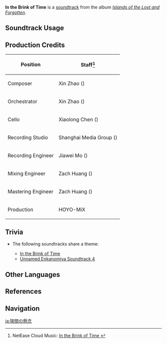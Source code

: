 {{Soundtrack Infobox
|image          = Islands of the Lost and Forgotten.png
|album          = Islands of the Lost and Forgotten
|disc           = 2
|number         = 45
|featured       =
|featured2      =
|featured3      =
|featured_disc  =
|featured_disc2 =
|featured_disc3 =
|youtube_id     = S_GXpE6ulHY
|youtube_time   = 1
|spotify_id     = 7oPPAMuxI7IZ3cV4gFRTjQ
|previous       = A Dim Echo of the Past
|next           = Drift Along the Lethe
}}
'''In the Brink of Time''' is a [[soundtrack]] from the album ''[[Islands of the Lost and Forgotten]]''.

==Soundtrack Usage==
{{Soundtrack Usage
|quest    = 
|location = Enkanomiya//Evernight;;Three Realms Gateway Offering (Area)//post-light realm chisel activation
|domain   = 
}}

==Production Credits==
{| class="wikitable"
! Position
! Staff<ref>NetEase Cloud Music: [https://music.163.com/#/song?id=1937114370 In the Brink of Time {{zh|狭间的萦思}}]</ref>
|-
! Composer
| Xin Zhao ({{zh|赵鑫}})
|-
! Orchestrator
| Xin Zhao ({{zh|赵鑫}})
|-
! Cello
| Xiaolong Chen ({{zh|陈小龙}})
|-
! Recording Studio
| Shanghai Media Group ({{zh|上海广播大厦}})
|-
! Recording Engineer
| Jiawei Mo ({{zh|莫家伟}})
|-
! Mixing Engineer
| Zach Huang ({{zh|黄巍}})
|-
! Mastering Engineer
| Zach Huang ({{zh|黄巍}})
|-
! Production
| HOYO-MiX
|}
<!--
==Gallery==
<gallery>
</gallery>
-->

==Trivia==
* <section begin="BrinkTimeTheme" />The following soundtracks share a theme:
** [[In the Brink of Time]]
** [[Unnamed Enkanomiya Soundtrack 4]]<section end="BrinkTimeTheme" />

==Other Languages==
{{Other Languages
|en      = In the Brink of Time
|zhs     = 狭间的萦思
|zhs_rm  = Xiá Jiān de Yíng Sī
|zhs_tl   = 
|ja      = 狭間の懸念
|ja_rm   = Hazama no Kenen
|ja_tl   = Moment of Worry
|ja_note = {{ja|狭間}} can also mean "valley" or "gorge."
}}

==References==
{{Reflist}}

==Navigation==
{{Soundtrack Navbox|Islands of the Lost and Forgotten}}

[[ja:狭間の懸念]]